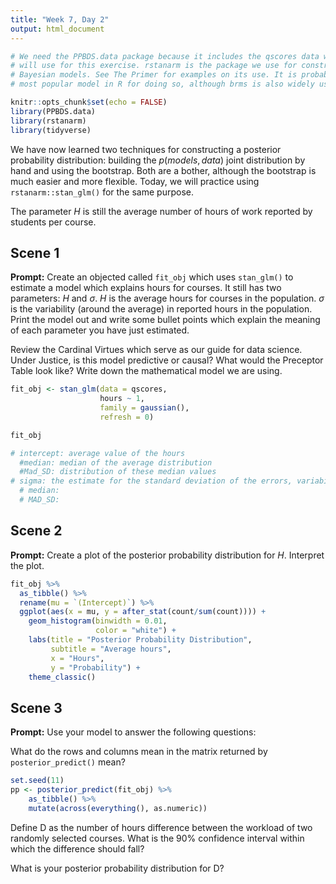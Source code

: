 ```yaml
---
title: "Week 7, Day 2"
output: html_document
---
```


```r
# We need the PPBDS.data package because it includes the qscores data which we
# will use for this exercise. rstanarm is the package we use for constructing
# Bayesian models. See The Primer for examples on its use. It is probably the
# most popular model in R for doing so, although brms is also widely used.

knitr::opts_chunk$set(echo = FALSE)
library(PPBDS.data)
library(rstanarm)
library(tidyverse)
```

We have now learned two techniques for constructing a posterior probability distribution: building the $p(models, data)$ joint distribution by hand and using the bootstrap. Both are a bother, although the bootstrap is much easier and more flexible. Today, we will practice using `rstanarm::stan_glm()` for the same purpose.

The parameter $H$ is still the average number of hours of work reported by students per course. 


## Scene 1

**Prompt:** Create an objected called `fit_obj` which uses `stan_glm()` to estimate a model which explains hours for courses. It still has two parameters: $H$ and $\sigma$. $H$ is the average hours for courses in the population. $\sigma$ is the variability (around the average) in reported hours in the population. Print the model out and write some bullet points which explain the meaning of each parameter you have just estimated.

Review the Cardinal Virtues which serve as our guide for data science. Under Justice, is this model predictive or causal? What would the Preceptor Table look like? Write down the mathematical model we are using.

```r
fit_obj <- stan_glm(data = qscores,
                    hours ~ 1,
                    family = gaussian(),
                    refresh = 0)

fit_obj

# intercept: average value of the hours
  #median: median of the average distribution 
  #Mad_SD: distribution of these median values
# sigma: the estimate for the standard deviation of the errors, variability in hours, so the median of how much the values differ from the median of the dataset, and the mad_sd is how much these values for the median differ.
  # median:
  # MAD_SD:
```



## Scene 2

**Prompt:** Create a plot of the posterior probability distribution for $H$. Interpret the plot. 

```r
fit_obj %>% 
  as_tibble() %>%
  rename(mu = `(Intercept)`) %>% 
  ggplot(aes(x = mu, y = after_stat(count/sum(count)))) +
    geom_histogram(binwidth = 0.01, 
                   color = "white") +
    labs(title = "Posterior Probability Distribution",
         subtitle = "Average hours",
         x = "Hours",
         y = "Probability") +
    theme_classic()
```



## Scene 3

**Prompt:** Use your model to answer the following questions: 

What do the rows and columns mean in the matrix returned by `posterior_predict()` mean?

```r
set.seed(11)
pp <- posterior_predict(fit_obj) %>%
    as_tibble() %>%
    mutate(across(everything(), as.numeric))

```

Define D as the number of hours difference between the workload of two randomly selected courses. What is the 90% confidence interval within which the difference should fall?  


What is your posterior probability distribution for D? 




